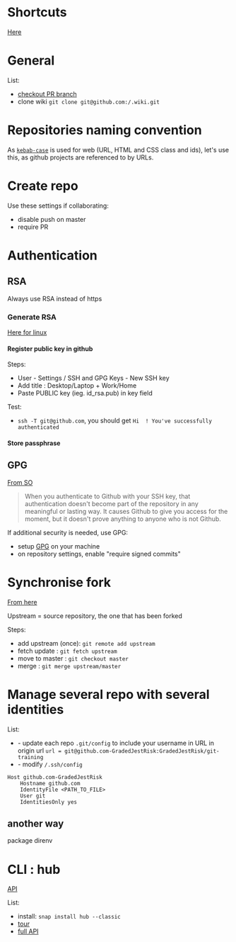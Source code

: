 = Shortcuts =
[https://help.github.com/en/github/getting-started-with-github/keyboard-shortcuts Here]

= General =
List:
* [https://gist.github.com/piscisaureus/3342247 checkout PR branch]
* clone wiki <code>git clone git@github.com:<USER_NAME>/<REPO_NAME>.wiki.git</code>

= Repositories naming convention =
As [https://en.wikipedia.org/wiki/Letter_case#Special_case_styles <code>kebab-case</code>] is used for web (URL, HTML and CSS class and ids), let's use this, as github projects are referenced to by URLs.

= Create repo =
Use these settings if collaborating:
* disable push on master
* require PR

= Authentication =

== RSA ==
Always use RSA instead of https

=== Generate RSA ===
[https://github.com/GradedJestRisk/linux-training/wiki/SSH#generation-ssh-keygen Here for linux]

==== Register public key in github ====

Steps:
* User - Settings / SSH and GPG Keys - New SSH key
* Add title : Desktop/Laptop + Work/Home
* Paste PUBLIC key (ieg. id_rsa.pub) in key field

Test:
* <code>ssh -T git@github.com</code>, you should get <code> Hi <USERNAME> ! You've successfully authenticated </code>

==== Store passphrase ====

== GPG ==
[https://security.stackexchange.com/questions/120706/why-would-i-sign-my-git-commits-with-a-gpg-key-when-i-already-use-an-ssh-key-to From SO]
<blockquote>
When you authenticate to Github with your SSH key, that authentication doesn't become part of the repository in any meaningful or lasting way. It causes Github to give you access for the moment, but it doesn't prove anything to anyone who is not Github.
</blockquote>

If additional security is needed, use GPG:
* setup [https://git-scm.com/book/en/v2/Git-Tools-Signing-Your-Work GPG] on your machine
* on repository settings, enable "require signed commits"

= Synchronise fork =
[https://ardalis.com/syncing-a-fork-of-a-github-repository-with-upstream  From here ]

Upstream = source repository, the one that has been forked

Steps:
* add upstream (once): <code> git remote add upstream <GIT-URL> </code>
* fetch update : <code> git fetch upstream </code>
* move to master : <code> git checkout master</code>
* merge : <code> git merge upstream/master</code>

= Manage several repo with several identities =
List:
* - update each repo <code> .git/config </code> to include your username in URL in origin url <code> url = git@github.com-GradedJestRisk:GradedJestRisk/git-training </code>
* - modify <code>/.ssh/config </code>
<pre>
Host github.com-GradedJestRisk
    Hostname github.com
    IdentityFile <PATH_TO_FILE>
    User git
    IdentitiesOnly yes
</pre>

== another way ==

package direnv
= CLI : hub  =
[https://hub.github.com API]

List:
* install: <code>snap install hub --classic</code>
* [https://hub.github.com/#developer tour]
* [https://hub.github.com/hub.1.html full API]
